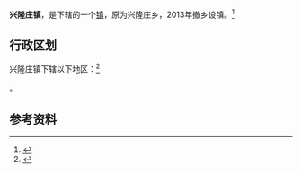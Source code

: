 {{中国乡级行政区|21/13/24/112/000}}
'''兴隆庄镇'''，是{{PRC admin/fullname|21/13/24/112/000|3}}下辖的一个[[行政建制镇|镇]]，原为兴隆庄乡，2013年撤乡设镇。<ref>{{PRC admin/ref sgc|{{PRC admin/parent|21/13/24/112/000}}}}</ref>

== 行政区划 ==

兴隆庄镇下辖以下地区：<ref>{{PRC admin/ref sgc|21/13/24/112/000}}</ref>

{{PRC admin/children|21/13/24/112/000}}。

== 参考资料 ==

{{reflist}}

{{行政区划小作品}}
{{PRC admin/navcat|21/13/24/112/000}}